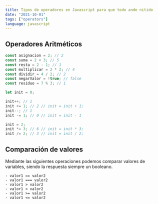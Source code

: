 ```yaml
---
title: Tipos de operadores en Javascript para que todo ande nitido
date: "2021-10-01"
tags: ["operators"]
language: javascript
---
```


## Operadores Aritméticos

```javascript
const asignacion = 2; // 2
const suma = 2 + 3; // 5
const resta = 2 - 1; // 1
const multiplicar = 2 * 2; // 4
const dividir = 4 / 2; // 2
const negarValor = !true; // false
const residuo = 7 % 3; // 1

let init = 0;

init++; // 1
init += 1; // 2 // init = init + 1;
init--; // 1
init -= 1; // 0 // init = init - 1

init = 2;
init *= 3; // 6 // init = init * 3;
init /= 2; // 3 // init = init / 2;
```

## Comparación de valores

Mediante las siguientes operaciones podemos comparar valores de variables, siendo la respuesta siempre un booleano.

```
- valor1 == valor2
- valor1 === valor2
- valor1 > valor2
- valor1 < valor2
- valor1 >= valor2
- valor1 <= valor2
```
